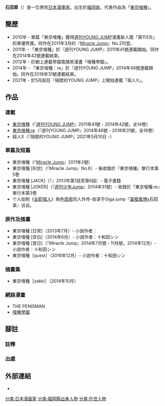 {{Infobox 漫畫家
| 姓名 = 石田翠
| 畫像 =
| 畫像尺寸 =
| 附註 =
| 日語原文= 石田 スイ
| 羅馬字= Ishida Sui
| 出生地點 = {{JPN}}・[[福岡県|福岡県]]
| 國籍 = [[日本|日本]]
| 出生日期 = {{Birth date and age|year=1986|month=12|day=28}}
| 没年 =
| 職業 = [[漫畫家|漫畫家]]
| 活動期間 = 2010 - 
| 作品類型 = [[青年漫畫|青年漫畫]]
| 代表作 = [[東京喰種|東京喰種]]
| 獲得獎項 = YOUNG JUMP漫畫新人獎「第113次MANGA GRAND PRIX」準優秀獎
| 官方網站 = 
}}
{{japanese|japanese=石田 スイ|kana=いしだ　すい|romaji=Ishida Sui}}
{{漫画}}
'''石田翠'''（{{bd|1986年<ref>ミラクルジャンプNo.2 2011年4月号（2011年3月15日発売）において「24歳」とある。</ref>|12月28日{{efn|name="birthday0"|[[中山敦支|中山敦支]]畫了一幅東京喰種的圖，並當成生日禮物送了給石田翠，從而得知其生日日期<ref>{{cite web|title=中山敦支|url=https://twitter.com/nkymAtsushi/status/416937300992327681/photo/1|publisher=Twitter|date=2013-12-28|accessdate=2015-03-17|language=ja|archive-date=2016-04-05|archive-url=https://web.archive.org/web/20160405005121/https://twitter.com/nkymAtsushi/status/416937300992327681/photo/1|dead-url=no}}</ref>。}}|||}}）是一位男性[[日本|日本]][[漫畫家|漫畫家]]。出生於[[福岡県|福岡県]]，代表作品為「[[東京喰種|東京喰種]]」。

== 簡歷 ==
* 2010年 - 單篇「東京喰種」獲得[[週刊YOUNG_JUMP|週刊YOUNG JUMP]]漫畫新人獎「第113次{{link-ja|MANGA GRAND PRIX|MANGAグランプリ}}」的準優秀獎。同作在2011年3月的『[[Miracle_Jump|Miracle Jump]]』No.2刊登。
* 2011年 - 「東京喰種」於『週刊YOUNG JUMP』2011年41號連載開始。同作在2014年42號連載結束。
* 2012年 - 於網上連載學園風搞笑漫畫「喰種學園」。
* 2014年 - 「東京喰種：re」於『週刊YOUNG JUMP』2014年46號連載開始。同作在2018年31號連載結束。
* 2021年 - 於5月起在『隔壁的YOUNG JUMP』上開始連載「超人X」。

== 作品 ==
=== 連載 ===
* [[東京喰種|東京喰種]]（『[[週刊YOUNG_JUMP|週刊YOUNG JUMP]]』2011年41號 - 2014年42號，全14卷）
* [[東京喰種#東京喰種:re|東京喰種:re]]（『週刊YOUNG JUMP』2014年46號 - 2018年31號，全16卷）
* 超人X（『隔壁的YOUNG JUMP』2021年5月10日 -）

=== 單篇及短篇 ===
* 東京喰種（『[[Miracle_Jump|Miracle Jump]]』2011年2號）
* 東京喰種 [利世]（『Miracle Jump』No.6）- 後收錄於『東京喰種』單行本第5卷
* 東京喰種 [JACK]（『{{link-ja|JUMP LIVE|ジャンプLIVE}}』2013年第1話至第6話）- 電子書籍
* 東京喰種 [JOKER]（『[[週刊少年Jump|週刊少年Jump]]』2014年31號）- 收錄於『東京喰種:re』單行本第3卷
* 个人绘制《[[HUNTER×HUNTER|全职猎人]]》角色[[西索|西索]]同人外传-收录于Giga jump『[[冨樫義博|冨樫義博]]x石田翠』访谈。

=== 原作及插畫 ===
* 東京喰種 [日常]（2013年7月）- 小説作者：{{link-ja|十和田シン|十和田シン}}
* 東京喰種 [空白]（2014年6月）- 小説作者：十和田シン
* 東京喰種 [昔日]（『Miracle Jump』2014年7月號 - 11月號，2014年12月）- 小説作者：十和田シン
* 東京喰種［quest］（2016年12月）- 小説作者：十和田シン

=== 插畫集 ===
* 東京喰種［zakki］（2014年10月）

=== 網路漫畫 ===
* THE PENISMAN
* [[東京喰種#喰種學園|喰種學園]]

== 腳註 ==
=== 註釋 ===
{{notelist|iger=}}

=== 出處 ===
{{reflist}}

==外部連結==
* {{Twitter|sotonami|lang=ja}}

{{DEFAULTSORT:Ishida Sui}}
[[分类:日本漫画家|分类:日本漫画家]]
[[分类:福岡縣出身人物|分类:福岡縣出身人物]]
[[分类:在世人物|分类:在世人物]]